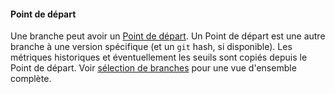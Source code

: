 #### Point de départ
Une branche peut avoir un [Point de départ][start point].
Un Point de départ est une autre branche à une version spécifique (et un `git` hash, si disponible).
Les métriques historiques et éventuellement les seuils sont copiés depuis le Point de départ.
Voir [sélection de branches](/fr/docs/explanation/branch-selection/) pour une vue d'ensemble complète.

[start point]: https://git-scm.com/docs/git-branch#Documentation/git-branch.txt-ltstart-pointgt